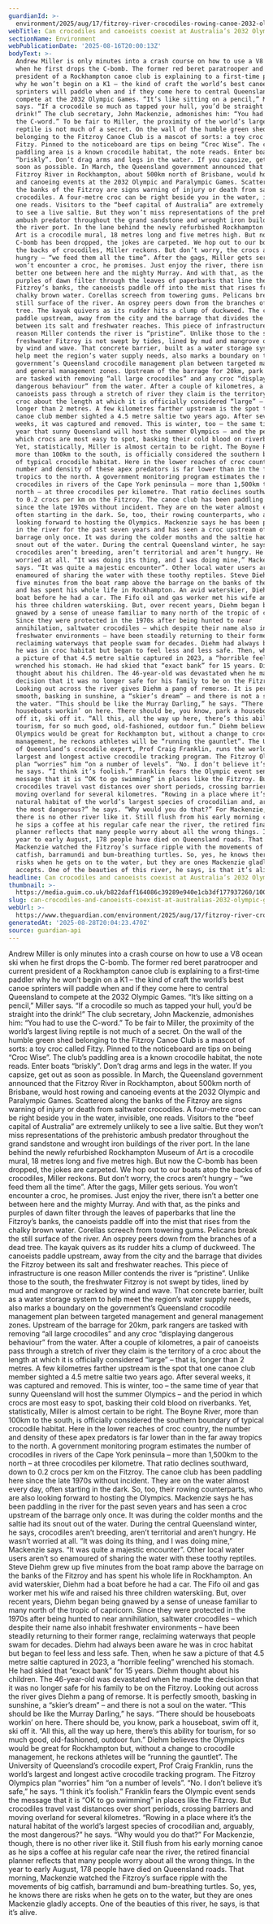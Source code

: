 ```yaml
---
guardianId: >-
  environment/2025/aug/17/fitzroy-river-crocodiles-rowing-canoe-2032-olympic-games-brisbane-qld
webTitle: Can crocodiles and canoeists coexist at Australia’s 2032 Olympic Games?
sectionName: Environment
webPublicationDate: '2025-08-16T20:00:13Z'
bodyText: >-
  Andrew Miller is only minutes into a crash course on how to use a V8 ocean ski
  when he first drops the C-bomb. The former red beret paratrooper and current
  president of a Rockhampton canoe club is explaining to a first-time paddler
  why he won’t begin on a K1 – the kind of craft the world’s best canoe
  sprinters will paddle when and if they come here to central Queensland to
  compete at the 2032 Olympic Games. “It’s like sitting on a pencil,” Miller
  says. “If a crocodile so much as tapped your hull, you’d be straight into the
  drink!” The club secretary, John Mackenzie, admonishes him: “You had to use
  the C-word.” To be fair to Miller, the proximity of the world’s largest living
  reptile is not much of a secret. On the wall of the humble green shed
  belonging to the Fitzroy Canoe Club is a mascot of sorts: a toy croc called
  Fitzy. Pinned to the noticeboard are tips on being “Croc Wise”. The club’s
  paddling area is a known crocodile habitat, the note reads. Enter boats
  “briskly”. Don’t drag arms and legs in the water. If you capsize, get out as
  soon as possible. In March, the Queensland government announced that the
  Fitzroy River in Rockhampton, about 500km north of Brisbane, would host rowing
  and canoeing events at the 2032 Olympic and Paralympic Games. Scattered along
  the banks of the Fitzroy are signs warning of injury or death from saltwater
  crocodiles. A four-metre croc can be right beside you in the water, invisible,
  one reads. Visitors to the “beef capital of Australia” are extremely unlikely
  to see a live saltie. But they won’t miss representations of the prehistoric
  ambush predator throughout the grand sandstone and wrought iron buildings of
  the river port. In the lane behind the newly refurbished Rockhampton Museum of
  Art is a crocodile mural, 18 metres long and five metres high. But now the
  C-bomb has been dropped, the jokes are carpeted. We hop out to our boats atop
  the backs of crocodiles, Miller reckons. But don’t worry, the crocs aren’t
  hungry – “we feed them all the time”. After the gags, Miller gets serious. You
  won’t encounter a croc, he promises. Just enjoy the river, there isn’t a
  better one between here and the mighty Murray. And with that, as the pinks and
  purples of dawn filter through the leaves of paperbarks that line the
  Fitzroy’s banks, the canoeists paddle off into the mist that rises from the
  chalky brown water. Corellas screech from towering gums. Pelicans break the
  still surface of the river. An osprey peers down from the branches of a dead
  tree. The kayak quivers as its rudder hits a clump of duckweed. The canoeists
  paddle upstream, away from the city and the barrage that divides the Fitzroy
  between its salt and freshwater reaches. This piece of infrastructure is one
  reason Miller contends the river is “pristine”. Unlike those to the south, the
  freshwater Fitzroy is not swept by tides, lined by mud and mangrove or racked
  by wind and wave. That concrete barrier, built as a water storage system to
  help meet the region’s water supply needs, also marks a boundary on the
  government’s Queensland crocodile management plan between targeted management
  and general management zones. Upstream of the barrage for 20km, park rangers
  are tasked with removing “all large crocodiles” and any croc “displaying
  dangerous behaviour” from the water. After a couple of kilometres, a pair of
  canoeists pass through a stretch of river they claim is the territory of a
  croc about the length at which it is officially considered “large” – that is,
  longer than 2 metres. A few kilometres farther upstream is the spot that one
  canoe club member sighted a 4.5 metre saltie two years ago. After several
  weeks, it was captured and removed. This is winter, too – the same time of
  year that sunny Queensland will host the summer Olympics – and the period in
  which crocs are most easy to spot, basking their cold blood on riverbanks.
  Yet, statistically, Miller is almost certain to be right. The Boyne River,
  more than 100km to the south, is officially considered the southern boundary
  of typical crocodile habitat. Here in the lower reaches of croc country, the
  number and density of these apex predators is far lower than in the far away
  tropics to the north. A government monitoring program estimates the number of
  crocodiles in rivers of the Cape York peninsula – more than 1,500km to the
  north – at three crocodiles per kilometre. That ratio declines southward, down
  to 0.2 crocs per km on the Fitzroy. The canoe club has been paddling here
  since the late 1970s without incident. They are on the water almost every day,
  often starting in the dark. So, too, their rowing counterparts, who are also
  looking forward to hosting the Olympics. Mackenzie says he has been paddling
  in the river for the past seven years and has seen a croc upstream of the
  barrage only once. It was during the colder months and the saltie had its
  snout out of the water. During the central Queensland winter, he says,
  crocodiles aren’t breeding, aren’t territorial and aren’t hungry. He wasn’t
  worried at all. “It was doing its thing, and I was doing mine,” Mackenzie
  says. “It was quite a majestic encounter”. Other local water users aren’t so
  enamoured of sharing the water with these toothy reptiles. Steve Diehm grew up
  five minutes from the boat ramp above the barrage on the banks of the Fitzroy
  and has spent his whole life in Rockhampton. An avid waterskier, Diehm had a
  boat before he had a car. The Fifo oil and gas worker met his wife and raised
  his three children waterskiing. But, over recent years, Diehm began being
  gnawed by a sense of unease familiar to many north of the tropic of capricorn.
  Since they were protected in the 1970s after being hunted to near
  annihilation, saltwater crocodiles – which despite their name also inhabit
  freshwater environments – have been steadily returning to their former range,
  reclaiming waterways that people swam for decades. Diehm had always been aware
  he was in croc habitat but began to feel less and less safe. Then, when he saw
  a picture of that 4.5 metre saltie captured in 2023, a “horrible feeling”
  wrenched his stomach. He had skied that “exact bank” for 15 years. Diehm
  thought about his children. The 46-year-old was devastated when he made the
  decision that it was no longer safe for his family to be on the Fitzroy.
  Looking out across the river gives Diehm a pang of remorse. It is perfectly
  smooth, basking in sunshine, a “skier’s dream” – and there is not a soul on
  the water. “This should be like the Murray Darling,” he says. “There should be
  houseboats workin’ on here. There should be, you know, park a houseboat, swim
  off it, ski off it. “All this, all the way up here, there’s this ability for
  tourism, for so much good, old-fashioned, outdoor fun.” Diehm believes the
  Olympics would be great for Rockhampton but, without a change to crocodile
  management, he reckons athletes will be “running the gauntlet”. The University
  of Queensland’s crocodile expert, Prof Craig Franklin, runs the world’s
  largest and longest active crocodile tracking program. The Fitzroy Olympics
  plan “worries” him “on a number of levels”. “No. I don’t believe it’s safe,”
  he says. “I think it’s foolish.” Franklin fears the Olympic event sends the
  message that it is “OK to go swimming” in places like the Fitzroy. But
  crocodiles travel vast distances over short periods, crossing barriers and
  moving overland for several kilometres. “Rowing in a place where it’s the
  natural habitat of the world’s largest species of crocodilian and, arguably,
  the most dangerous?” he says. “Why would you do that?” For Mackenzie, though,
  there is no other river like it. Still flush from his early morning canoe as
  he sips a coffee at his regular cafe near the river, the retired financial
  planner reflects that many people worry about all the wrong things. In the
  year to early August, 178 people have died on Queensland roads. That morning,
  Mackenzie watched the Fitzroy’s surface ripple with the movements of big
  catfish, barramundi and bum-breathing turtles. So, yes, he knows there are
  risks when he gets on to the water, but they are ones Mackenzie gladly
  accepts. One of the beauties of this river, he says, is that it’s alive.
headline: Can crocodiles and canoeists coexist at Australia’s 2032 Olympic Games?
thumbnail: >-
  https://media.guim.co.uk/b822daff164086c39289e940e1cb3df177937260/1001_0_4992_3995/500.jpg
slug: can-crocodiles-and-canoeists-coexist-at-australias-2032-olympic-games
webUrl: >-
  https://www.theguardian.com/environment/2025/aug/17/fitzroy-river-crocodiles-rowing-canoe-2032-olympic-games-brisbane-qld
generatedAt: '2025-08-28T20:04:23.470Z'
source: guardian-api
---
```

Andrew Miller is only minutes into a crash course on how to use a V8 ocean ski when he first drops the C-bomb. The former red beret paratrooper and current president of a Rockhampton canoe club is explaining to a first-time paddler why he won’t begin on a K1 – the kind of craft the world’s best canoe sprinters will paddle when and if they come here to central Queensland to compete at the 2032 Olympic Games. “It’s like sitting on a pencil,” Miller says. “If a crocodile so much as tapped your hull, you’d be straight into the drink!” The club secretary, John Mackenzie, admonishes him: “You had to use the C-word.” To be fair to Miller, the proximity of the world’s largest living reptile is not much of a secret. On the wall of the humble green shed belonging to the Fitzroy Canoe Club is a mascot of sorts: a toy croc called Fitzy. Pinned to the noticeboard are tips on being “Croc Wise”. The club’s paddling area is a known crocodile habitat, the note reads. Enter boats “briskly”. Don’t drag arms and legs in the water. If you capsize, get out as soon as possible. In March, the Queensland government announced that the Fitzroy River in Rockhampton, about 500km north of Brisbane, would host rowing and canoeing events at the 2032 Olympic and Paralympic Games. Scattered along the banks of the Fitzroy are signs warning of injury or death from saltwater crocodiles. A four-metre croc can be right beside you in the water, invisible, one reads. Visitors to the “beef capital of Australia” are extremely unlikely to see a live saltie. But they won’t miss representations of the prehistoric ambush predator throughout the grand sandstone and wrought iron buildings of the river port. In the lane behind the newly refurbished Rockhampton Museum of Art is a crocodile mural, 18 metres long and five metres high. But now the C-bomb has been dropped, the jokes are carpeted. We hop out to our boats atop the backs of crocodiles, Miller reckons. But don’t worry, the crocs aren’t hungry – “we feed them all the time”. After the gags, Miller gets serious. You won’t encounter a croc, he promises. Just enjoy the river, there isn’t a better one between here and the mighty Murray. And with that, as the pinks and purples of dawn filter through the leaves of paperbarks that line the Fitzroy’s banks, the canoeists paddle off into the mist that rises from the chalky brown water. Corellas screech from towering gums. Pelicans break the still surface of the river. An osprey peers down from the branches of a dead tree. The kayak quivers as its rudder hits a clump of duckweed. The canoeists paddle upstream, away from the city and the barrage that divides the Fitzroy between its salt and freshwater reaches. This piece of infrastructure is one reason Miller contends the river is “pristine”. Unlike those to the south, the freshwater Fitzroy is not swept by tides, lined by mud and mangrove or racked by wind and wave. That concrete barrier, built as a water storage system to help meet the region’s water supply needs, also marks a boundary on the government’s Queensland crocodile management plan between targeted management and general management zones. Upstream of the barrage for 20km, park rangers are tasked with removing “all large crocodiles” and any croc “displaying dangerous behaviour” from the water. After a couple of kilometres, a pair of canoeists pass through a stretch of river they claim is the territory of a croc about the length at which it is officially considered “large” – that is, longer than 2 metres. A few kilometres farther upstream is the spot that one canoe club member sighted a 4.5 metre saltie two years ago. After several weeks, it was captured and removed. This is winter, too – the same time of year that sunny Queensland will host the summer Olympics – and the period in which crocs are most easy to spot, basking their cold blood on riverbanks. Yet, statistically, Miller is almost certain to be right. The Boyne River, more than 100km to the south, is officially considered the southern boundary of typical crocodile habitat. Here in the lower reaches of croc country, the number and density of these apex predators is far lower than in the far away tropics to the north. A government monitoring program estimates the number of crocodiles in rivers of the Cape York peninsula – more than 1,500km to the north – at three crocodiles per kilometre. That ratio declines southward, down to 0.2 crocs per km on the Fitzroy. The canoe club has been paddling here since the late 1970s without incident. They are on the water almost every day, often starting in the dark. So, too, their rowing counterparts, who are also looking forward to hosting the Olympics. Mackenzie says he has been paddling in the river for the past seven years and has seen a croc upstream of the barrage only once. It was during the colder months and the saltie had its snout out of the water. During the central Queensland winter, he says, crocodiles aren’t breeding, aren’t territorial and aren’t hungry. He wasn’t worried at all. “It was doing its thing, and I was doing mine,” Mackenzie says. “It was quite a majestic encounter”. Other local water users aren’t so enamoured of sharing the water with these toothy reptiles. Steve Diehm grew up five minutes from the boat ramp above the barrage on the banks of the Fitzroy and has spent his whole life in Rockhampton. An avid waterskier, Diehm had a boat before he had a car. The Fifo oil and gas worker met his wife and raised his three children waterskiing. But, over recent years, Diehm began being gnawed by a sense of unease familiar to many north of the tropic of capricorn. Since they were protected in the 1970s after being hunted to near annihilation, saltwater crocodiles – which despite their name also inhabit freshwater environments – have been steadily returning to their former range, reclaiming waterways that people swam for decades. Diehm had always been aware he was in croc habitat but began to feel less and less safe. Then, when he saw a picture of that 4.5 metre saltie captured in 2023, a “horrible feeling” wrenched his stomach. He had skied that “exact bank” for 15 years. Diehm thought about his children. The 46-year-old was devastated when he made the decision that it was no longer safe for his family to be on the Fitzroy. Looking out across the river gives Diehm a pang of remorse. It is perfectly smooth, basking in sunshine, a “skier’s dream” – and there is not a soul on the water. “This should be like the Murray Darling,” he says. “There should be houseboats workin’ on here. There should be, you know, park a houseboat, swim off it, ski off it. “All this, all the way up here, there’s this ability for tourism, for so much good, old-fashioned, outdoor fun.” Diehm believes the Olympics would be great for Rockhampton but, without a change to crocodile management, he reckons athletes will be “running the gauntlet”. The University of Queensland’s crocodile expert, Prof Craig Franklin, runs the world’s largest and longest active crocodile tracking program. The Fitzroy Olympics plan “worries” him “on a number of levels”. “No. I don’t believe it’s safe,” he says. “I think it’s foolish.” Franklin fears the Olympic event sends the message that it is “OK to go swimming” in places like the Fitzroy. But crocodiles travel vast distances over short periods, crossing barriers and moving overland for several kilometres. “Rowing in a place where it’s the natural habitat of the world’s largest species of crocodilian and, arguably, the most dangerous?” he says. “Why would you do that?” For Mackenzie, though, there is no other river like it. Still flush from his early morning canoe as he sips a coffee at his regular cafe near the river, the retired financial planner reflects that many people worry about all the wrong things. In the year to early August, 178 people have died on Queensland roads. That morning, Mackenzie watched the Fitzroy’s surface ripple with the movements of big catfish, barramundi and bum-breathing turtles. So, yes, he knows there are risks when he gets on to the water, but they are ones Mackenzie gladly accepts. One of the beauties of this river, he says, is that it’s alive.
